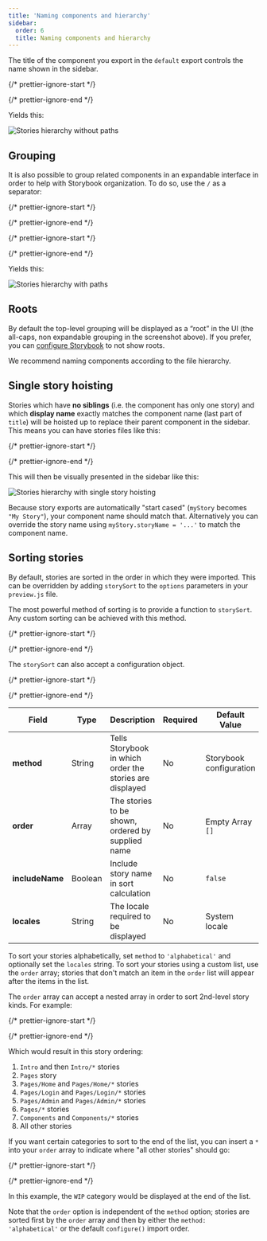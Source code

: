 ```yaml
---
title: 'Naming components and hierarchy'
sidebar:
  order: 6
  title: Naming components and hierarchy
---
```


The title of the component you export in the `default` export controls the name shown in the sidebar.

{/* prettier-ignore-start */}

<CodeSnippets path="button-story-default-export.md" />

{/* prettier-ignore-end */}

Yields this:

![Stories hierarchy without paths](../_assets/writing-stories/naming-hierarchy-no-path.png)

## Grouping

It is also possible to group related components in an expandable interface in order to help with Storybook organization. To do so, use the `/` as a separator:

{/* prettier-ignore-start */}

<CodeSnippets path="button-story-grouped.md" />

{/* prettier-ignore-end */}

{/* prettier-ignore-start */}

<CodeSnippets path="checkbox-story-grouped.md" />

{/* prettier-ignore-end */}

Yields this:

![Stories hierarchy with paths](../_assets/writing-stories/naming-hierarchy-with-path.png)

## Roots

By default the top-level grouping will be displayed as a “root” in the UI (the all-caps, non expandable grouping in the screenshot above). If you prefer, you can [configure Storybook](../configure/user-interface/sidebar-and-urls.mdx#roots) to not show roots.

We recommend naming components according to the file hierarchy.

## Single story hoisting

Stories which have **no siblings** (i.e. the component has only one story) and which **display name** exactly matches the component name (last part of `title`) will be hoisted up to replace their parent component in the sidebar. This means you can have stories files like this:

{/* prettier-ignore-start */}

<CodeSnippets path="button-story-hoisted.md" />

{/* prettier-ignore-end */}

This will then be visually presented in the sidebar like this:

![Stories hierarchy with single story hoisting](../_assets/writing-stories/naming-hierarchy-single-story-hoisting.png)

Because story exports are automatically "start cased" (`myStory` becomes `"My Story"`), your component name should match that. Alternatively you can override the story name using `myStory.storyName = '...'` to match the component name.

## Sorting stories

By default, stories are sorted in the order in which they were imported. This can be overridden by adding `storySort` to the `options` parameters in your `preview.js` file.

The most powerful method of sorting is to provide a function to `storySort`. Any custom sorting can be achieved with this method.

{/* prettier-ignore-start */}

<CodeSnippets path="storybook-preview-sort-function.md" />

{/* prettier-ignore-end */}

The `storySort` can also accept a configuration object.

{/* prettier-ignore-start */}

<CodeSnippets path="storybook-preview-empty-sort-object.md" />

{/* prettier-ignore-end */}

| Field           |  Type   |                       Description                        | Required |      Default Value      |          Example          |
| --------------- | ------- | -------------------------------------------------------- | -------- | ----------------------- | ------------------------- |
| **method**      | String  | Tells Storybook in which order the stories are displayed |    No    | Storybook configuration |     `'alphabetical'`      |
| **order**       |  Array  |     The stories to be shown, ordered by supplied name    |    No    |    Empty Array `[]`     | `['Intro', 'Components']` |
| **includeName** | Boolean |          Include story name in sort calculation          |    No    |         `false`         |          `true`           |
| **locales**     | String  |           The locale required to be displayed            |    No    |      System locale      |          `en-US`          |

To sort your stories alphabetically, set `method` to `'alphabetical'` and optionally set the `locales` string. To sort your stories using a custom list, use the `order` array; stories that don't match an item in the `order` list will appear after the items in the list.

The `order` array can accept a nested array in order to sort 2nd-level story kinds. For example:

{/* prettier-ignore-start */}

<CodeSnippets path="storybook-preview-with-ordered-pages.md" />

{/* prettier-ignore-end */}

Which would result in this story ordering:

1. `Intro` and then `Intro/*` stories
2. `Pages` story
3. `Pages/Home` and `Pages/Home/*` stories
4. `Pages/Login` and `Pages/Login/*` stories
5. `Pages/Admin` and `Pages/Admin/*` stories
6. `Pages/*` stories
7. `Components` and `Components/*` stories
8. All other stories

If you want certain categories to sort to the end of the list, you can insert a `*` into your `order` array to indicate where "all other stories" should go:

{/* prettier-ignore-start */}

<CodeSnippets path="storybook-preview-with-ordered-pages-and-wildcard.md" />

{/* prettier-ignore-end */}

In this example, the `WIP` category would be displayed at the end of the list.

Note that the `order` option is independent of the `method` option; stories are sorted first by the `order` array and then by either the `method: 'alphabetical'` or the default `configure()` import order.
